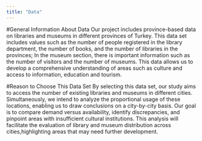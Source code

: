 ```yaml
---
title: "Data"
---
```


#General Information About Data
Our project includes province-based data on libraries and museums in different provinces of Turkey. This data set includes values such as the number of people registered in the library department, the number of books, and the number of libraries in the provinces; In the museum section, there is important information such as the number of visitors and the number of museums. This data allows us to develop a comprehensive understanding of areas such as culture and access to information, education and tourism.

#Reason to Choose This Data Set
By selecting this data set, our study aims to access the number of existing libraries and museums in different cities. Simultaneously, we intend to analyze the proportional usage of these locations, enabling us to draw conclusions on a city-by-city basis. Our goal is to compare demand versus availability, identify discrepancies, and pinpoint areas with insufficient cultural institutions.
This analysis will facilitate the evaluation of library and museum distribution across cities,highlighting areas that may need further development.

